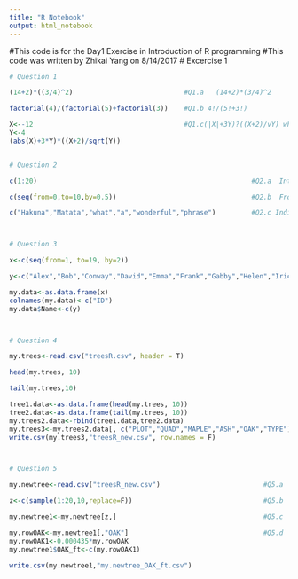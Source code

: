 ```yaml
---
title: "R Notebook"
output: html_notebook
---
```





#This code is for the Day1 Exercise in Introduction of R programming
#This code was written by Zhikai Yang on 8/14/2017
# Excercise 1
```r
# Question 1

(14+2)*((3/4)^2)                            #Q1.a	(14+2)*(3/4)^2

factorial(4)/(factorial(5)+factorial(3))    #Q1.b 4!/(5!+3!)

X<--12                                      #Q1.c(|X|+3Y)?((X+2)/vY) where X = -12 and Y = 4
Y<-4             
(abs(X)+3*Y)*((X+2)/sqrt(Y))


# Question 2

c(1:20)                                                      #Q2.a	Integers from 1 to 20 

c(seq(from=0,to=10,by=0.5))                                  #Q2.b	From 0 to 10 by 0.5

c("Hakuna","Matata","what","a","wonderful","phrase")         #Q2.c Individual words of the first line of the song Hakuna Matata



# Question 3 

x<-c(seq(from=1, to=19, by=2))                                                          #Q3.a Create a vector of 10 odd numbers from 1 to 19

y<-c("Alex","Bob","Conway","David","Emma","Frank","Gabby","Helen","Iric","Kevin")       #Q3.b	Create another vector of 10 names 

my.data<-as.data.frame(x)                                                               #Q3.c Merge these two vectors into two columns, but maintain the data type 
colnames(my.data)<-c("ID")
my.data$Name<-c(y)



# Question 4

my.trees<-read.csv("treesR.csv", header = T)                                        #read in and assign to an object                                          

head(my.trees, 10)                                                                  #Q4.a Select the first 10 rows and last 10 rows of data

tail(my.trees,10)                                                                   #Q4.b	Remove Lat/Lon columns

tree1.data<-as.data.frame(head(my.trees, 10))                                       
tree2.data<-as.data.frame(tail(my.trees, 10))
my.trees2.data<-rbind(tree1.data,tree2.data)
my.trees3<-my.trees2.data[, c("PLOT","QUAD","MAPLE","ASH","OAK","TYPE")]      
write.csv(my.trees3,"treesR_new.csv", row.names = F)                                #Q4.c	Save as a new csv file, open in Excel



# Question 5

my.newtree<-read.csv("treesR_new.csv")                          #Q5.a 	Import from the newly saved csv

z<-c(sample(1:20,10,replace=F))                                 #Q5.b   Create a vector of 10 random numbers from 1 to 20

my.newtree1<-my.newtree[z,]                                     #Q5.c 	Select the rows of data that correspond to these rows 

my.rowOAK<-my.newtree1[,"OAK"]                                  #Q5.d   Convert OAK (cm2/ha) to OAK_ft (ft2/acre) and add it as a new column
my.rowOAK1<-0.000435*my.rowOAK
my.newtree1$OAK_ft<-c(my.rowOAK1)

write.csv(my.newtree1,"my.newtree_OAK_ft.csv")
```